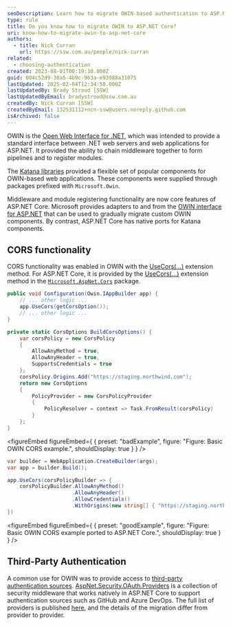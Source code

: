 ```yaml
---
seoDescription: Learn how to migrate OWIN-based authentication to ASP.NET Core for modern web applications.
type: rule
title: Do you know how to migrate OWIN to ASP.NET Core?
uri: know-how-to-migrate-owin-to-asp-net-core
authors:
  - title: Nick Curran
    url: https://ssw.com.au/people/nick-curran
related:
  - choosing-authentication
created: 2023-08-01T00:19:10.000Z
guid: 004c52d9-30a5-4b9c-963a-e93988a31075
lastUpdated: 2025-02-04T12:34:58.000Z
lastUpdatedBy: Brady Stroud [SSW]
lastUpdatedByEmail: bradystroud@ssw.com.au
createdBy: Nick Curran [SSW]
createdByEmail: 132531112+ncn-ssw@users.noreply.github.com
isArchived: false
---
```

OWIN is the [Open Web Interface for .NET](http://owin.org/), which was intended to provide a standard interface between .NET web servers and web applications for ASP.NET. It provided the ability to chain middleware together to form pipelines and to register modules.

The [Katana libraries](https://github.com/aspnet/AspNetKatana/) provided a flexible set of popular components for OWIN-based web applications. These components were supplied through packages prefixed with `Microsoft.Owin`.

Middleware and module registering functionality are now core features of ASP.NET Core. Microsoft provides adapters to and from the [OWIN interface for ASP.NET](https://learn.microsoft.com/en-us/aspnet/core/fundamentals/owin?view=aspnetcore-7.0&WT.mc_id=DT-MVP-33518) that can be used to gradually migrate custom OWIN components. By contrast, ASP.NET Core has native ports for Katana components.

## CORS functionality

CORS functionality was enabled in OWIN with the [UseCors(...)](https://learn.microsoft.com/en-us/previous-versions/aspnet/mt181143(v=vs.113?WT.mc_id=DT-MVP-33518)) extension method. For ASP.NET Core, it is provided by the [UseCors(...)](https://learn.microsoft.com/en-us/dotnet/api/microsoft.aspnetcore.builder.corsmiddlewareextensions.usecors?view=aspnetcore-7.0#microsoft-aspnetcore-builder-corsmiddlewareextensions-usecors(microsoft-aspnetcore-builder-iapplicationbuilder&WT.mc_id=DT-MVP-33518)) extension method in the [`Microsoft.AspNet.Cors`](https://www.nuget.org/packages/Microsoft.AspNet.Cors) package.

```cs
public void Configuration(Owin.IAppBuilder app) {
    // ... other logic ...
    app.UseCors(getCorsOption());
    // ... other logic ...
}

private static CorsOptions BuildCorsOptions() {
    var corsPolicy = new CorsPolicy
    {
        AllowAnyMethod = true,
        AllowAnyHeader = true,
        SupportsCredentials = true
    };
    corsPolicy.Origins.Add("https://staging.northwind.com");
    return new CorsOptions
    {
        PolicyProvider = new CorsPolicyProvider
        {
            PolicyResolver = context => Task.FromResult(corsPolicy)
        }
    };
}
```

<figureEmbed figureEmbed={ {
  preset: "badExample",
  figure: "Figure: Basic OWIN CORS example.",
  shouldDisplay: true
} } />


```cs
var builder = WebApplication.CreateBuilder(args);
var app = builder.Build();

app.UseCors(corsPolicyBuilder => {
    corsPolicyBuilder.AllowAnyMethod()
                     .AllowAnyHeader()
                     .AllowCredentials()
                     .WithOrigins(new string[] { "https://staging.northwind.com" });
})
```

<figureEmbed figureEmbed={ {
  preset: "goodExample",
  figure: "Figure: Basic OWIN CORS example ported to ASP.NET Core.",
  shouldDisplay: true
} } />


## Third-Party Authentication

A common use for OWIN was to provide access to [third-party authentication sources](/choosing-authentication/). [AspNet.Security.OAuth.Providers](https://github.com/aspnet-contrib/AspNet.Security.OAuth.Providers) is a collection of security middleware that works natively in ASP.NET Core to support authentication sources such as GitHub and Azure DevOps. The full list of providers is published [here](https://github.com/aspnet-contrib/AspNet.Security.OAuth.Providers#providers), and the details of the migration differ from provider to provider.
